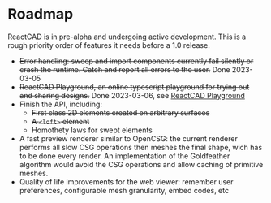 
<Meta title="Roadmap" />

# Roadmap

ReactCAD is in pre-alpha and undergoing active development. This is a rough priority order of features it needs before a 1.0 release.

- ~~Error handling: sweep and import components currently fail silently or crash the runtime. Catch and report all errors to the user.~~ Done 2023-03-05
- ~~ReactCAD Playground, an online typescript playground for trying out and sharing designs.~~ Done 2023-03-06, see [ReactCAD Playground](https://react-cad.github.io/playground)
- Finish the API, including:
  - ~~First class 2D elements created on arbitrary surfaces~~
  - ~~A `<loft>` element~~
  - Homothety laws for swept elements
- A fast preview renderer similar to OpenCSG: the current renderer performs all slow CSG operations then meshes the final shape, wich has to be done every render. An implementation of the Goldfeather algorithm would avoid the CSG operations and allow caching of primitive meshes.
- Quality of life improvements for the web viewer: remember user preferences, configurable mesh granularity, embed codes, etc
